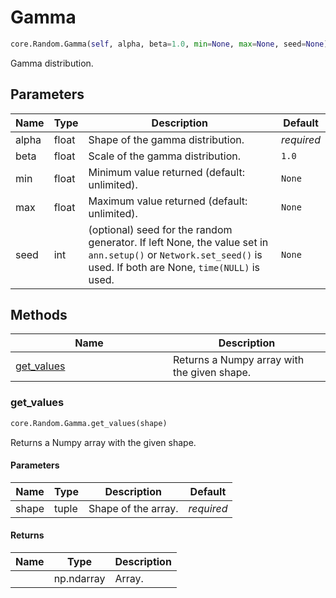 # Gamma { #ANNarchy.core.Random.Gamma }

```python
core.Random.Gamma(self, alpha, beta=1.0, min=None, max=None, seed=None)
```

Gamma distribution.

## Parameters {.doc-section .doc-section-parameters}

| Name   | Type   | Description                                                                                                                                                     | Default    |
|--------|--------|-----------------------------------------------------------------------------------------------------------------------------------------------------------------|------------|
| alpha  | float  | Shape of the gamma distribution.                                                                                                                                | _required_ |
| beta   | float  | Scale of the gamma distribution.                                                                                                                                | `1.0`      |
| min    | float  | Minimum value returned (default: unlimited).                                                                                                                    | `None`     |
| max    | float  | Maximum value returned (default: unlimited).                                                                                                                    | `None`     |
| seed   | int    | (optional) seed for the random generator. If left None, the value set in `ann.setup()` or `Network.set_seed()` is used. If both are None, `time(NULL)` is used. | `None`     |

## Methods

| Name | Description |
| --- | --- |
| [get_values](#ANNarchy.core.Random.Gamma.get_values) | Returns a Numpy array with the given shape. |

### get_values { #ANNarchy.core.Random.Gamma.get_values }

```python
core.Random.Gamma.get_values(shape)
```

Returns a Numpy array with the given shape.

#### Parameters {.doc-section .doc-section-parameters}

| Name   | Type   | Description         | Default    |
|--------|--------|---------------------|------------|
| shape  | tuple  | Shape of the array. | _required_ |

#### Returns {.doc-section .doc-section-returns}

| Name   | Type       | Description   |
|--------|------------|---------------|
|        | np.ndarray | Array.        |